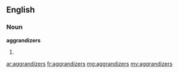 ==English==

===Noun===
'''aggrandizers'''
# {{plural of|aggrandizer}}

[[ar:aggrandizers]]
[[fr:aggrandizers]]
[[mg:aggrandizers]]
[[my:aggrandizers]]